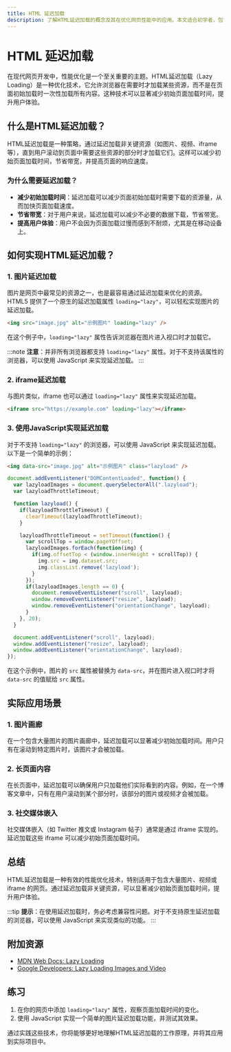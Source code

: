 ```yaml
---
title: HTML 延迟加载
description: 了解HTML延迟加载的概念及其在优化网页性能中的应用。本文适合初学者，包含代码示例、实际案例和总结。
---
```


# HTML 延迟加载

在现代网页开发中，性能优化是一个至关重要的主题。HTML延迟加载（Lazy Loading）是一种优化技术，它允许浏览器在需要时才加载某些资源，而不是在页面初始加载时一次性加载所有内容。这种技术可以显著减少初始页面加载时间，提升用户体验。

## 什么是HTML延迟加载？

HTML延迟加载是一种策略，通过延迟加载非关键资源（如图片、视频、iframe等），直到用户滚动到页面中需要这些资源的部分时才加载它们。这样可以减少初始页面加载时间，节省带宽，并提高页面的响应速度。

### 为什么需要延迟加载？

- **减少初始加载时间**：延迟加载可以减少页面初始加载时需要下载的资源量，从而加快页面加载速度。
- **节省带宽**：对于用户来说，延迟加载可以减少不必要的数据下载，节省带宽。
- **提高用户体验**：用户不会因为页面加载过慢而感到不耐烦，尤其是在移动设备上。

## 如何实现HTML延迟加载？

### 1. 图片延迟加载

图片是网页中最常见的资源之一，也是最容易通过延迟加载来优化的资源。HTML5 提供了一个原生的延迟加载属性 `loading="lazy"`，可以轻松实现图片的延迟加载。

```html
<img src="image.jpg" alt="示例图片" loading="lazy" />
```

在这个例子中，`loading="lazy"` 属性告诉浏览器在图片进入视口时才加载它。

:::note
**注意**：并非所有浏览器都支持 `loading="lazy"` 属性。对于不支持该属性的浏览器，可以使用 JavaScript 来实现延迟加载。
:::

### 2. iframe延迟加载

与图片类似，iframe 也可以通过 `loading="lazy"` 属性来实现延迟加载。

```html
<iframe src="https://example.com" loading="lazy"></iframe>
```

### 3. 使用JavaScript实现延迟加载

对于不支持 `loading="lazy"` 的浏览器，可以使用 JavaScript 来实现延迟加载。以下是一个简单的示例：

```html
<img data-src="image.jpg" alt="示例图片" class="lazyload" />
```

```javascript
document.addEventListener("DOMContentLoaded", function() {
  var lazyloadImages = document.querySelectorAll(".lazyload");
  var lazyloadThrottleTimeout;

  function lazyload() {
    if(lazyloadThrottleTimeout) {
      clearTimeout(lazyloadThrottleTimeout);
    }

    lazyloadThrottleTimeout = setTimeout(function() {
      var scrollTop = window.pageYOffset;
      lazyloadImages.forEach(function(img) {
        if(img.offsetTop < (window.innerHeight + scrollTop)) {
          img.src = img.dataset.src;
          img.classList.remove('lazyload');
        }
      });
      if(lazyloadImages.length == 0) {
        document.removeEventListener("scroll", lazyload);
        window.removeEventListener("resize", lazyload);
        window.removeEventListener("orientationChange", lazyload);
      }
    }, 20);
  }

  document.addEventListener("scroll", lazyload);
  window.addEventListener("resize", lazyload);
  window.addEventListener("orientationChange", lazyload);
});
```

在这个示例中，图片的 `src` 属性被替换为 `data-src`，并在图片进入视口时才将 `data-src` 的值赋给 `src` 属性。

## 实际应用场景

### 1. 图片画廊

在一个包含大量图片的图片画廊中，延迟加载可以显著减少初始加载时间。用户只有在滚动到特定图片时，该图片才会被加载。

### 2. 长页面内容

在长页面中，延迟加载可以确保用户只加载他们实际看到的内容。例如，在一个博客文章中，只有在用户滚动到某个部分时，该部分的图片或视频才会被加载。

### 3. 社交媒体嵌入

社交媒体嵌入（如 Twitter 推文或 Instagram 帖子）通常是通过 iframe 实现的。延迟加载这些 iframe 可以减少初始页面加载时间。

## 总结

HTML延迟加载是一种有效的性能优化技术，特别适用于包含大量图片、视频或 iframe 的网页。通过延迟加载非关键资源，可以显著减少初始页面加载时间，提升用户体验。

:::tip
**提示**：在使用延迟加载时，务必考虑兼容性问题。对于不支持原生延迟加载的浏览器，可以使用 JavaScript 来实现类似的功能。
:::

## 附加资源

- [MDN Web Docs: Lazy Loading](https://developer.mozilla.org/en-US/docs/Web/Performance/Lazy_loading)
- [Google Developers: Lazy Loading Images and Video](https://web.dev/lazy-loading/)

## 练习

1. 在你的网页中添加 `loading="lazy"` 属性，观察页面加载时间的变化。
2. 使用 JavaScript 实现一个简单的图片延迟加载功能，并测试其效果。

通过实践这些技术，你将能够更好地理解HTML延迟加载的工作原理，并将其应用到实际项目中。